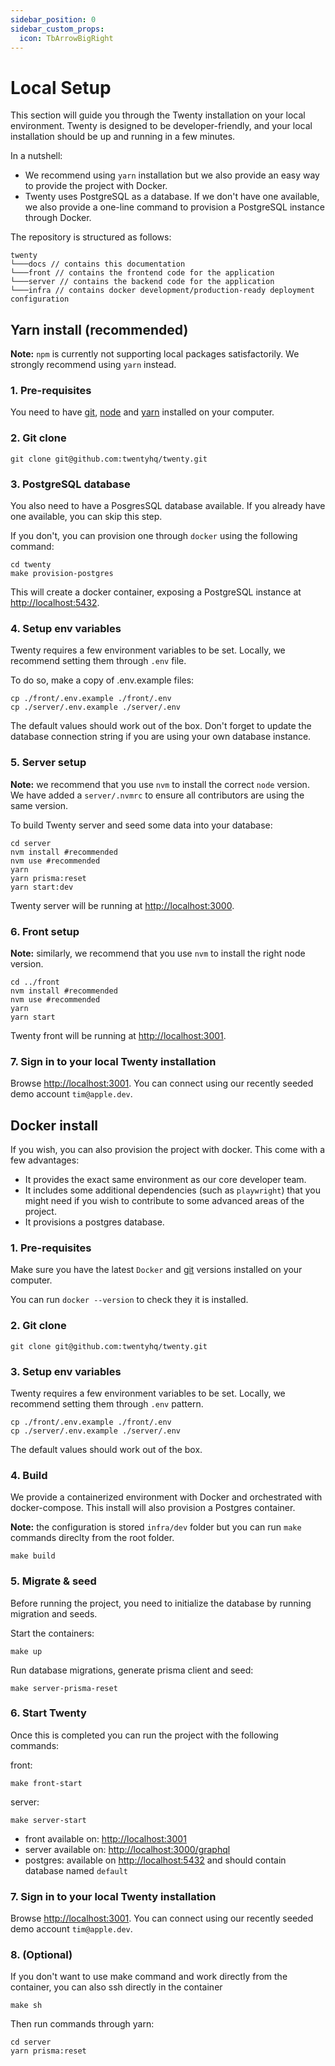 ```yaml
---
sidebar_position: 0
sidebar_custom_props:
  icon: TbArrowBigRight
---
```


# Local Setup

This section will guide you through the Twenty installation on your local environment. 
Twenty is designed to be developer-friendly, and your local installation should be up and running in a few minutes.

In a nutshell:
- We recommend using `yarn` installation but we also provide an easy way to provide the project with Docker.
- Twenty uses PostgreSQL as a database. If we don't have one available, we also provide a one-line command to provision a PostgreSQL instance through Docker.

The repository is structured as follows:
```
twenty
└───docs // contains this documentation
└───front // contains the frontend code for the application
└───server // contains the backend code for the application
└───infra // contains docker development/production-ready deployment configuration
```

## Yarn install (recommended)

**Note:** `npm` is currently not supporting local packages satisfactorily. We strongly recommend using `yarn` instead.

### 1. Pre-requisites

You need to have [git](https://git-scm.com/book/en/v2/Getting-Started-Installing-Git), [node](https://nodejs.org/en/download) and [yarn](https://classic.yarnpkg.com/lang/en/docs/install/) installed on your computer.

### 2. Git clone
```
git clone git@github.com:twentyhq/twenty.git
```


### 3. PostgreSQL database
You also need to have a PosgresSQL database available. If you already have one available, you can skip this step.

If you don't, you can provision one through `docker` using the following command:

```
cd twenty
make provision-postgres
```

This will create a docker container, exposing a PostgreSQL instance at [http://localhost:5432](http://localhost:5432).

### 4. Setup env variables

Twenty requires a few environment variables to be set. Locally, we recommend setting them through `.env` file.

To do so, make a copy of .env.example files:
```
cp ./front/.env.example ./front/.env
cp ./server/.env.example ./server/.env
```

The default values should work out of the box. Don't forget to update the database connection string if you are using your own database instance.

### 5. Server setup

**Note:** we recommend that you use `nvm` to install the correct `node` version. We have added a `server/.nvmrc` to ensure all contributors are using the same version.

To build Twenty server and seed some data into your database:
```
cd server
nvm install #recommended
nvm use #recommended 
yarn
yarn prisma:reset
yarn start:dev
```

Twenty server will be running at [http://localhost:3000](http://localhost:3000).

### 6. Front setup

**Note:** similarly, we recommend that you use `nvm` to install the right node version.

```
cd ../front
nvm install #recommended
nvm use #recommended 
yarn
yarn start
```

Twenty front will be running at [http://localhost:3001](http://localhost:3001).

### 7. Sign in to your local Twenty installation

Browse [http://localhost:3001](http://localhost:3001). You can connect using our recently seeded demo account `tim@apple.dev`.

## Docker install

If you wish, you can also provision the project with docker. This come with a few advantages:
- It provides the exact same environment as our core developer team.
- It includes some additional dependencies (such as `playwright`) that you might need if you wish to contribute to some advanced areas of the project.
- It provisions a postgres database.

### 1. Pre-requisites

Make sure you have the latest `Docker` and [git](https://git-scm.com/book/en/v2/Getting-Started-Installing-Git) versions installed on your computer.

You can run `docker --version` to check they it is installed.

### 2. Git clone
```
git clone git@github.com:twentyhq/twenty.git
```

### 3. Setup env variables

Twenty requires a few environment variables to be set. Locally, we recommend setting them through `.env` pattern.
```
cp ./front/.env.example ./front/.env
cp ./server/.env.example ./server/.env 
```
The default values should work out of the box.

### 4. Build

We provide a containerized environment with Docker and orchestrated with docker-compose.
This install will also provision a Postgres container.

**Note:** the configuration is stored `infra/dev` folder but you can run `make` commands direclty from the root folder.

```
make build
```

### 5. Migrate & seed

Before running the project, you need to initialize the database by running migration and seeds.

Start the containers:
```
make up
```

Run database migrations, generate prisma client and seed:
```
make server-prisma-reset
```

### 6. Start Twenty

Once this is completed you can run the project with the following commands:

front:
```
make front-start
```

server:
```
make server-start
```

- front available on: [http://localhost:3001](http://localhost:3001)
- server available on: [http://localhost:3000/graphql](http://localhost:3000/graphql)
- postgres: available on [http://localhost:5432](http://localhost:5432) and should contain database named `default`

### 7. Sign in to your local Twenty installation

Browse [http://localhost:3001](http://localhost:3001). You can connect using our recently seeded demo account `tim@apple.dev`.

### 8. (Optional)

If you don't want to use make command and work directly from the container, you can also ssh directly in the container 

```
make sh
```
Then run commands through yarn:
```
cd server
yarn prisma:reset
```
